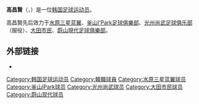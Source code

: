 {{Football player infobox
| playername          =  Ko Chang-Hyun
| fullname            =  Ko Chang-Hyun
| image               = 
| dateofbirth         = {{Birth date and age|1983|9|15}}
| cityofbirth         = 
| countryofbirth      = [[韩国|韩国]] {{flagicon|South Korea}}
| height              = {{height|m=1.70}}
| currentclub         = [[蔚山現代足球俱樂部|蔚山現代足球俱樂部]]
| clubnumber          = 13
| position            = [[中场|中场]]
| youthyears          = 
| youthclubs          = 
| years               = 2002-2004<br />2005-2006<br />2007-2008<br>2009-2010<br>2010-
| clubs               = [[水原三星蓝翼|水原三星蓝翼]]<br />[[釜山I'Park足球俱樂部|釜山I'Park足球俱樂部]]<br />[[光州尚武足球俱乐部|光州尚武足球俱乐部]] (Army)<br />[[大田市民|大田市民]]<br />[[蔚山現代足球俱樂部|蔚山現代足球俱樂部]]
| caps(goals)         = 23 {{0}}(0)<br />19 {{0}}(2)<br />41 {{0}}(2)<br>29 (13)<br>17 {{0}}(6)
| nationalyears       = 2002
| nationalteam        = [[韩国U-20国家足球队|韩国U-20国家足球队]]
| nationalcaps(goals) = {{0}}3 (0)
| pcupdate            = 27 November 2010
| ntupdate            = 20 November 2008
}}

{{Infobox Korean name|hangul=고창현|hanja=高昌賢|rr=Ko Chang-hyeon|mr=Ko Ch'ang-hyŏn}}

'''高昌賢'''（{{lang-ko|'''고창현'''}}，{{bd|1983年|9月15日||}}）是一位[[韩国|韩国]][[足球|足球]][[运动员|运动员]]。

高昌賢先后效力于[[水原三星蓝翼|水原三星蓝翼]]、[[釜山I'Park足球俱樂部|釜山I'Park足球俱樂部]]、[[光州尚武足球俱乐部|光州尚武足球俱乐部]]（服役）、[[大田市民|大田市民]]、[[蔚山現代足球俱樂部|蔚山現代足球俱樂部]]。

==外部链接==
* {{cite web|url=http://kleague.com/record/record_player.aspx?team_id=K02&player_id=2002015|language=en|title=고창현 (高昌賢, Ko, Chang Hyun)|publisher=K-League}}{{dead link|date=2018年5月 |bot=InternetArchiveBot |fix-attempted=yes }}

{{DEFAULTSORT:Ko, Chang-Hyun}}
[[Category:韩国足球运动员|Category:韩国足球运动员]]
[[Category:韓職球員|Category:韓職球員]]
[[Category:水原三星蓝翼球员|Category:水原三星蓝翼球员]]
[[Category:釜山IPark球员|Category:釜山IPark球员]]
[[Category:光州尚武球员|Category:光州尚武球员]]
[[Category:大田市民球员|Category:大田市民球员]]
[[Category:蔚山现代球员|Category:蔚山现代球员]]